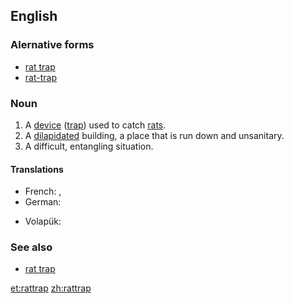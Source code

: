 ==English==

===Alernative forms===
* [[rat trap]]
* [[rat-trap]]

===Noun===
{{en-noun}}
# A [[device]] ([[trap]]) used to catch [[rat]]s.
# A [[dilapidated]] building, a place that is run down and unsanitary.
# A difficult, entangling situation.

====Translations====
{{trans-top|device used to catch rats}}
* French: {{t-|fr|piège à rats|m}}, {{t-|fr|ratière|f}}
* German: {{t-|de|Rattenfalle|f}}
{{trans-mid}}
* Volapük: {{t-|vo|ratiträp}}
{{trans-bottom}}

{{trans-top|dilapidated, unsanitary building}}
{{trans-mid}}
{{trans-bottom}}

{{trans-top|difficult, entangling situation}}
{{trans-mid}}
{{trans-bottom}}

===See also===
*[[rat trap]]

[[et:rattrap]]
[[zh:rattrap]]